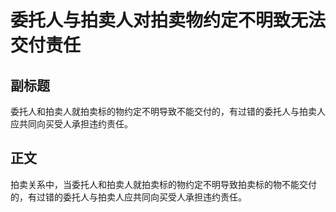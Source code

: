 # 委托人与拍卖人对拍卖物约定不明致无法交付责任
## 副标题
委托人和拍卖人就拍卖标的物约定不明导致不能交付的，有过错的委托人与拍卖人应共同向买受人承担违约责任。
## 正文
拍卖关系中，当委托人和拍卖人就拍卖标的物约定不明导致拍卖标的物不能交付的，有过错的委托人与拍卖人应共同向买受人承担违约责任。
